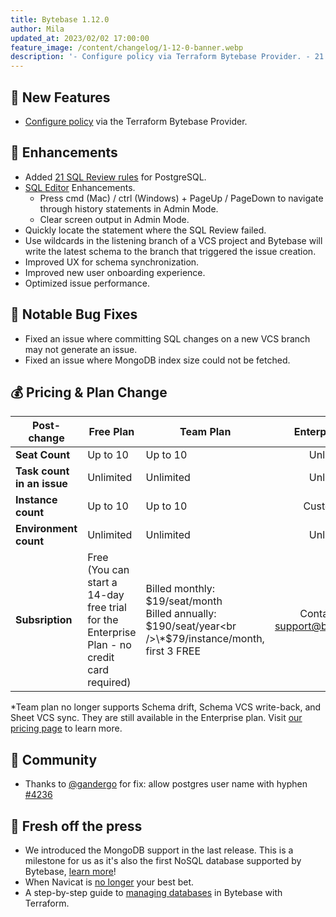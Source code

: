 ```yaml
---
title: Bytebase 1.12.0
author: Mila
updated_at: 2023/02/02 17:00:00
feature_image: /content/changelog/1-12-0-banner.webp
description: '- Configure policy via Terraform Bytebase Provider. - 21 new SQL Review Rules for PostgreSQL. - Updated pricing plan.'
---
```



## 🚀 New Features

- [Configure policy](https://registry.terraform.io/providers/bytebase/bytebase/latest/docs/resources/policy) via the Terraform Bytebase Provider.

## 🎄 Enhancements

- Added [21 SQL Review rules](/sql-review/review-rules) for PostgreSQL.
- [SQL Editor](/sql-editor/overview) Enhancements.
  - Press cmd (Mac) / ctrl (Windows) + PageUp / PageDown to navigate through history statements in Admin Mode.
  - Clear screen output in Admin Mode.
- Quickly locate the statement where the SQL Review failed.
- Use wildcards in the listening branch of a VCS project and Bytebase will write the latest schema to the branch that triggered the issue creation.
- Improved UX for schema synchronization.
- Improved new user onboarding experience.
- Optimized issue performance.

## 🐞 Notable Bug Fixes

- Fixed an issue where committing SQL changes on a new VCS branch may not generate an issue.
- Fixed an issue where MongoDB index size could not be fetched.

## 💰 Pricing & Plan Change

| **Post-change**            | **Free Plan**                                                                                   | **Team Plan**                                                                                               |        **Enterprise Plan**         |
| -------------------------- | ----------------------------------------------------------------------------------------------- | ----------------------------------------------------------------------------------------------------------- | :--------------------------------: |
| **Seat Count**             | Up to 10                                                                                        | Up to 10                                                                                                    |             Unlimited              |
| **Task count in an issue** | Unlimited                                                                                       | Unlimited                                                                                                   |             Unlimited              |
| **Instance count**         | Up to 10                                                                                        | Up to 10                                                                                                    |             Customized             |
| **Environment count**      | Unlimited                                                                                       | Unlimited                                                                                                   |             Unlimited              |
| **Subsription**            | Free<br />(You can start a 14-day free trial for the Enterprise Plan - no credit card required) | Billed monthly: $19/seat/month<br />Billed annually: $190/seat/year<br />\*$79/instance/month, first 3 FREE | Contact us at support@bytebase.com |

\*Team plan no longer supports Schema drift, Schema VCS write-back, and Sheet VCS sync. They are still available in the Enterprise plan.
Visit [our pricing page](/pricing) to learn more.

## 🎠 Community

- Thanks to [@gandergo](https://github.com/gandergo) for fix: allow postgres user name with hyphen [\#4236](https://github.com/bytebase/bytebase/pull/4236)

## 📰 Fresh off the press

- We introduced the MongoDB support in the last release. This is a milestone for us as it's also the first NoSQL database supported by Bytebase, [learn more](/blog/introducing-mongodb-support-in-bytebase)!
- When Navicat is [no longer](/blog/stop-using-navicat) your best bet.
- A step-by-step guide to [managing databases](/tutorials/manage-databases-in-bytebase-with-terraform) in Bytebase with Terraform.

<InstallUpgrade />
